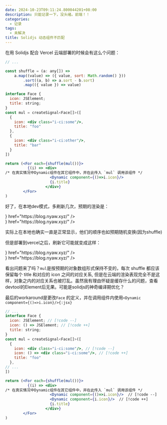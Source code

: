 ```yaml
---
date: 2024-10-23T09:11:24.800044201+08:00
description: 只能记录一下，没头绪。前端！！
categories:
  - 记录
tags:
  - 未解决
title: Solidjs 动态组件不匹配
---
```



在用 Solidjs 配合 Vercel 云端部署的时候会有这么个问题：

```jsx
// ...

const shuffle = (a: any[]) =>
	a.map((value) => ({ value, sort: Math.random() }))
		.sort((a, b) => a.sort - b.sort)
		.map(({ value }) => value)

interface Face {
  icon: JSElement;
  title: string;
}
const mul = createSignal<Face[]>([
  {
    icon: <div class="i-ci:some"/>,
    title: "foo"
  },
  {
    icon: <div class="i-ci:other"/>,
    title: "bar"
  }
])

return (<For each={shuffle(mul())}>
          {(i) => <div>
/* 在真实情况中Dynamic组件在其它组件中，并在此传入 `mul` 调用该组件 */
                    <Dynamic component={()=>i.icon}/>
                    {i.title}
                  </div>}
        </For>
)
```

好了，在本地dev模式，多刷新几次，预期的渲染是：

<div class="flex gap-4">
  <QuickLinks title="foo" icon={() => <div class="i-material-symbols:captive-portal w-10 h-10 text-sprout-500" />} href="https://blog.nyaw.xyz/" />
  <QuickLinks title="bar" icon={() => <div class="i-material-symbols:grid-3x3-rounded w-10 h-10 text-sprout-500" />} href="https://blog.nyaw.xyz/" />
</div>

实际上在本地也确实一直是正常显示，他们的顺序也如预期随机变换(因为shuffle)

但是部署到vercel之后，刷新它可能就变成这样：


<div class="flex gap-4">
  <QuickLinks title="bar" icon={() => <div class="i-material-symbols:captive-portal w-10 h-10 text-sprout-500" />} href="https://blog.nyaw.xyz/" />
  <QuickLinks title="foo" icon={() => <div class="i-material-symbols:grid-3x3-rounded w-10 h-10 text-sprout-500" />} href="https://blog.nyaw.xyz/" />
</div>

看出问题来了吗？`mul`是按预期的对象数组形式保持不变的，每次 shuffle 都应该保留每个 title 和对应的 icon 之间的对应关系, 但是在云端的渲染表现完全不是这样，对象之内的对应关系也被打乱。虽然我有理由怀疑是缓存什么的问题，查看devtool的Element后无果。可能是solidjs的神奇编译期优化？

最后的workaround是更改`Face` 的定义，并在调用组件内使用`<Dynamic component={()=>i.icon}/>{:jsx}`


```jsx
// ...
interface Face {
  icon: JSElement; // [!code --]
  icon: () => JSElement; // [!code ++]
  title: string;
}
const mul = createSignal<Face[]>([
  {
    icon: <div class="i-ci:some"/>, // [!code --]
    icon: () => <div class="i-ci:some"/>, // [!code ++]
    title: "foo"
  },
// ...
])

return (<For each={shuffle(mul())}>
          {(i) => <div>
/* 在真实情况中Dynamic组件在其它组件中，并在此传入 `mul` 调用该组件 */
                    <Dynamic component={()=>i.icon}/>  // [!code --]
                    <Dynamic component={i.icon}/>  // [!code ++]
                    {i.title}
                  </div>}
        </For>
)
```

